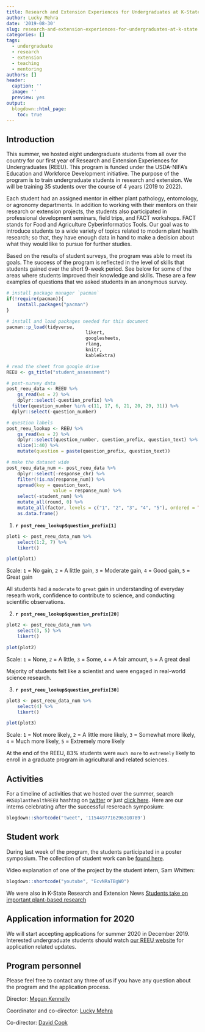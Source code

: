 ```yaml
---
title: Research and Extension Experiences for Undergraduates at K-State
author: Lucky Mehra
date: '2019-08-30'
slug: research-and-extension-experiences-for-undergraduates-at-k-state
categories: []
tags:
  - undergraduate
  - research
  - extension
  - teaching
  - mentoring
authors: []
header:
  caption: ''
  image: ''
  preview: yes
output:
  blogdown::html_page:
    toc: true
---
```


## Introduction

This summer, we hosted eight undergraduate students from all over the country for our first year of Research and Extension Experiences for Undergraduates (REEU). This program is funded under the USDA-NIFA's Education and Workforce Development initiative. The purpose of the program is to train undergraduate students in research and extension. We will be training 35 students over the course of 4 years (2019 to 2022).

Each student had an assigned mentor in either plant pathology, entomology, or agronomy departments. In addition to working with their mentors on their research or extension projects, the students also participated in professional development seminars, field trips, and FACT workshops. FACT stands for Food and Agriculture Cyberinformatics Tools. Our goal was to introduce students to a wide variety of topics related to modern plant health research; so that, they have enough data in hand to make a decision about what they would like to pursue for further studies.

Based on the results of student surveys, the program was able to meet its goals. The success of the program is reflected in the level of skills that students gained over the short 9-week period. See below for some of the areas where students improved their knowledge and skills. These are a few examples of questions that we asked students in an anonymous survey.

```r
# install package manager `pacman`
if(!require(pacman)){
	install.packages("pacman")
}

# install and load packages needed for this document
pacman::p_load(tidyverse,
							 likert,
							 googlesheets,
							 rlang,
							 knitr,
							 kableExtra)

# read the sheet from google drive
REEU <- gs_title("student_assessment")

# post-survey data
post_reeu_data <- REEU %>% 
	gs_read(ws = 2) %>% 
	dplyr::select(-question_prefix) %>% 
  filter(question_number %in% c(11, 17, 6, 21, 20, 29, 31)) %>% 
  dplyr::select(-question_number)

# question labels
post_reeu_lookup <- REEU %>% 
	gs_read(ws = 2) %>% 
	dplyr::select(question_number, question_prefix, question_text) %>% 
	slice(1:40) %>% 
	mutate(question = paste(question_prefix, question_text))

# make the dataset wide
post_reeu_data_num <- post_reeu_data %>% 
	dplyr::select(-response_chr) %>% 
	filter(!is.na(response_num)) %>% 
	spread(key = question_text,
				 value = response_num) %>% 
	select(-student_num) %>% 
	mutate_all(round, 0) %>% 
	mutate_all(factor, levels = c("1", "2", "3", "4", "5"), ordered = TRUE) %>% 
	as.data.frame()
```


1. **`r post_reeu_lookup$question_prefix[1]`**

```r
plot1 <- post_reeu_data_num %>% 
	select(1:2, 7) %>% 
	likert() 

plot(plot1)
```

Scale: `1` = No gain, `2` = A little gain, `3` = Moderate gain, `4` = Good gain, `5` = Great gain

All students had a `moderate` to `great` gain in understanding of everyday researh work, confidence to contribute to science, and conducting scientific observations.

2. **`r post_reeu_lookup$question_prefix[20]`**

```r
plot2 <- post_reeu_data_num %>% 
	select(3, 5) %>% 
	likert() 

plot(plot2)
```

Scale: `1` = None, `2` = A little, `3` = Some, `4` = A fair amount, `5` = A great deal

Majority of students felt like a scientist and were engaged in real-world science research.

3. **`r post_reeu_lookup$question_prefix[30]`**

```r
plot3 <- post_reeu_data_num %>% 
	select(4) %>% 
	likert() 

plot(plot3)
```

Scale: `1` = Not more likely, `2` = A little more likely, `3` = Somewhat more likely, `4` = Much more likely, `5` = Extremely more likely

At the end of the REEU, 83% students were `much more` to `extremely` likely to enroll in a graduate program in agricultural and related sciences.

## Activities

For a timeline of activities that we hosted over the summer, search `#KSUplanthealthREEU` hashtag on [twitter](twitter.com) or just [click here](https://twitter.com/hashtag/KSUplanthealthREEU?src=hashtag_click). Here are our interns celebrating after the successful resereach symposium:

```r
blogdown::shortcode("tweet", '1154497716296310789')
```

## Student work

During last week of the program, the students participated in a poster symposium. The collection of student work can be [found here](https://krex.k-state.edu/dspace/handle/2097/40101).

Video explanation of one of the project by the student intern, Sam Whitten:

```r
blogdown::shortcode("youtube", "EcvNRaTBgW0")
```

We were also in K-State Research and Extension News [Students take on important plant-based research](https://www.ksre.k-state.edu/news/stories/2019/06/plant-pathology-NIFA-summer-internships.html)

## Application information for 2020

We will start accepting applications for summer 2020 in December 2019. Interested undergraduate students should watch [our REEU website](https://www.plantpath.k-state.edu/undergraduate/reeu/index.html) for application related updates.

## Program personnel

Please feel free to contact any three of us if you have any question about the program and the application process.

Director: [Megan Kennelly](https://www.plantpath.k-state.edu/people/faculty/kennelly/)

Coordinator and co-director: [Lucky Mehra](https://www.plantpath.k-state.edu/people/faculty/mehra/)

Co-director: [David Cook](https://www.plantpath.k-state.edu/people/faculty/cook-david/)